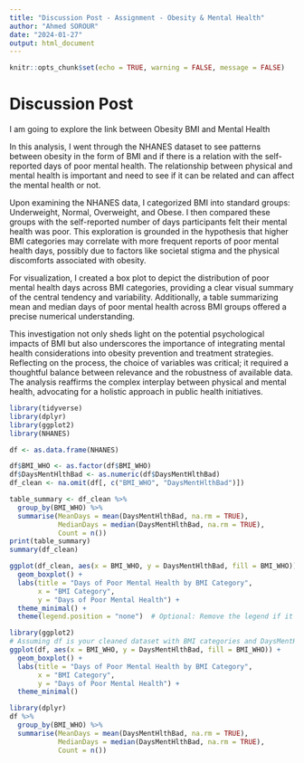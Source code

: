 ```yaml
---
title: "Discussion Post - Assignment - Obesity & Mental Health"
author: "Ahmed SOROUR"
date: "2024-01-27"
output: html_document
---
```


```r
knitr::opts_chunk$set(echo = TRUE, warning = FALSE, message = FALSE)
```

#  Discussion Post 

I am going to explore the link between Obesity  BMI and Mental Health 

In this analysis, I went through the NHANES dataset to see patterns between obesity in the form of BMI and if there is a relation with the self-reported days of poor mental health.  The relationship  between physical and mental health is important and need to see if it can be related and can affect the mental health or not.  

Upon examining the NHANES data, I categorized BMI into standard groups: Underweight, Normal, Overweight, and Obese. I then compared these groups with the self-reported number of days participants felt their mental health was poor. This exploration is grounded in the hypothesis that higher BMI categories may correlate with more frequent reports of poor mental health days, possibly due to factors like societal stigma and the physical discomforts associated with obesity.

For visualization, I created a box plot to depict the distribution of poor mental health days across BMI categories, providing a clear visual summary of the central tendency and variability. Additionally, a table summarizing mean and median days of poor mental health across BMI groups offered a precise numerical understanding.

This investigation not only sheds light on the potential psychological impacts of BMI but also underscores the importance of integrating mental health considerations into obesity prevention and treatment strategies. Reflecting on the process, the choice of variables was critical; it required a thoughtful balance between relevance and the robustness of available data. The analysis reaffirms the complex interplay between physical and mental health, advocating for a holistic approach in public health initiatives.



```r
library(tidyverse)
library(dplyr)
library(ggplot2)
library(NHANES)

df <- as.data.frame(NHANES)

df$BMI_WHO <- as.factor(df$BMI_WHO)
df$DaysMentHlthBad <- as.numeric(df$DaysMentHlthBad)
df_clean <- na.omit(df[, c("BMI_WHO", "DaysMentHlthBad")])

table_summary <- df_clean %>% 
  group_by(BMI_WHO) %>% 
  summarise(MeanDays = mean(DaysMentHlthBad, na.rm = TRUE),
            MedianDays = median(DaysMentHlthBad, na.rm = TRUE), 
            Count = n())
print(table_summary)
summary(df_clean)

ggplot(df_clean, aes(x = BMI_WHO, y = DaysMentHlthBad, fill = BMI_WHO)) +
  geom_boxplot() +
  labs(title = "Days of Poor Mental Health by BMI Category",
       x = "BMI Category",
       y = "Days of Poor Mental Health") +
  theme_minimal() +
  theme(legend.position = "none")  # Optional: Remove the legend if it's redundant

library(ggplot2)
# Assuming df is your cleaned dataset with BMI categories and DaysMentHlthBad variables
ggplot(df, aes(x = BMI_WHO, y = DaysMentHlthBad, fill = BMI_WHO)) +
  geom_boxplot() +
  labs(title = "Days of Poor Mental Health by BMI Category",
       x = "BMI Category",
       y = "Days of Poor Mental Health") +
  theme_minimal()

library(dplyr)
df %>% 
  group_by(BMI_WHO) %>% 
  summarise(MeanDays = mean(DaysMentHlthBad, na.rm = TRUE),
            MedianDays = median(DaysMentHlthBad, na.rm = TRUE),
            Count = n())


```

